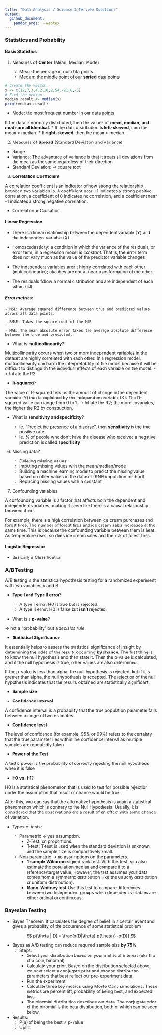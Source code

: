 ```yaml
---
title: "Data Analysis / Science Interview Questions"
output:
  github_document:
    pandoc_args: --webtex
---
```


### Statistics and Probability

#### Basic Statistics

1. Measures of **Center** (Mean, Median, Mode)

   - Mean: the average of our data points
   - Median: the middle point of our **sorted** data points
   
```r
# Create the vector.
x <- c(12,7,3,4.2,18,2,54,-21,8,-5)
# Find the median.
median.result <- median(x)
print(median.result)
```

   - Mode: the most frequent number in our data points

If the data is normally distributed, then the values of **mean, median, and mode are all identical**.
* If the data distribution is **left-skewed**, then the mean < median. 
* If **right-skewed**, then the mean > median.

2. Measures of **Spread** (Standard Deviation and Variance)

  - Range
  - Variance: The advantage of variance is that it treats all deviations from the mean as the same regardless of their direction
  - Standard Deviation: -> square root
  
3. **Correlation Coefficient**

A correlation coefficient is an indicator of how strong the relationship between two variables is. A coefficient near +1 indicates a strong positive correlation, a coefficient of 0 indicates no correlation, and a coefficient near -1 indicates a strong negative correlation.

* Correlation  ≠ Causation

#### Linear Regression

* There is a linear relationship between the dependent variable (Y) and the independent variable (X).

* Homoscedasticity: a condition in which the variance of the residuals, or error term, in a regression model is *constant*. That is, the error term does not vary much as the value of the predictor variable changes

* The independent variables aren’t highly correlated with each other (multicollinearity); aka they are not a linear transformation of the other. 

* The residuals follow a normal distribution and are independent of each other. (iid)

##### Error metrics:

    - MSE: Average squared difference between true and predicted values across all data points. 

    - RMSE: Takes the square root of the MSE

    - MAE: The mean absolute error takes the average absolute difference between the true and predicted.


* What is **multicollinearity**? 

Multicollinearity occurs when two or more independent variables in the dataset are highly correlated with each other. In a regression model, multicollinearity can harm the interpretability of the model because it will be difficult to distinguish the individual effects of each variable on the model. -> Inflate the R2

* **R-squared**?

The value of R-squared tells us the amount of change in the dependent variable (Y) that is explained by the independent variable (X). The R-squared value can range from 0 to 1. 
-> Inflate the R2; the more covariates, the higher the R2 by construction.
  
* What is **sensitivity and specificity**?

    - ie. "Predict the presence of a disease", then **sensitivity** is the true positive rate
    - ie. % of people who don’t have the disease who received a negative prediction is called **specificity**

6. Missing data?

    - Deleting missing values
    - Imputing missing values with the mean/median/mode
    - Building a machine learning model to predict the missing value based on other values in the dataset (KNN imputation method)
    - Replacing missing values with a constant

7. Confounding variables

A confounding variable is a factor that affects both the dependent and independent variables, making it seem like there is a causal relationship between them.

For example, there is a high correlation between ice cream purchases and forest fires. The number of forest fires and ice cream sales increases at the same time. This is because the confounding variable between them is heat. As temperature rises, so does ice cream sales and the risk of forest fires.

#### Logistic Regression

* Basically a Classification 

### A/B Testing

A/B testing is the statistical hypothesis testing for a randomized experiment with two variables A and B. 

* **Type I and Type II error**?

    - A type I error: H0 is true but is rejected. 
    - A type II error: H0 is false but **isn’t** rejected.
    
* What is a **p-value**?

-> not a "probability" but a *decision rule*.

* **Statistical Significance**

It essentially helps to assess the statistical significance of insight by determining the odds of the results occurring **by chance**. The first thing is to know the null hypothesis and then state it. Then the p-value is calculated, and if the null hypothesis is true, other values are also determined. 

If the p-value is less than alpha, the null hypothesis is rejected, but if it is greater than alpha, the null hypothesis is accepted. The rejection of the null hypothesis indicates that the results obtained are statistically significant.

* **Sample size**


* **Confidence interval**

A confidence interval is a probability that the true population parameter falls between a range of two estimates.

* **Confidence level**

The level of confidence (for example, 95% or 99%) refers to the certainty that the true parameter lies within the confidence interval as multiple samples are repeatedly taken.

* **Power of the Test**

A test's power is the probability of correctly rejecting the null hypothesis when it is false

* **H0 vs. H1**?

H0 is a statistical phenomenon that is used to test for possible rejection under the assumption that result of chance would be true.

After this, you can say that the alternative hypothesis is again a statistical phenomenon which is contrary to the Null Hypothesis. Usually, it is considered that the observations are a result of an effect with some chance of variation.

* Types of tests:
  
  - Parametric -> yes assumption.
     - Z-Test: on proportions. 
     - T-test: T-test is used when the standard deviation is unknown and the sample size is comparatively small.
  - Non-parametric -> no assumptions on the parameters.
       - **1-sample Wilcoxon** signed rank test. With this test, you also estimate the population median and compare it to a reference/target value. However, the test assumes your data comes from a symmetric distribution (like the Cauchy distribution or uniform distribution).
       - **Mann-Whitney test** Use this test to compare differences between two independent groups when dependent variables are either ordinal or continuous.

### Bayesian Testing

  - Bayes Theorem: It calculates the degree of belief in a certain event and gives a probability of the occurrence of some statistical problem

$$ p(\theta | D) = \frac{p(D|\theta) p(\theta)} {p(D)} $$

* Bayesian A/B testing can reduce required sample size **by 75%**.
  - Steps:
    * Select your distribution based on your metric of interest (aka flip of a coin, binomial)
    * Calculate your prior. Based on the distribution selected above, we next select a conjugate prior and choose distribution parameters that best reflect our pre-experiment data. 
    * Run the experiment
    * Calculate three key metrics using Monte Carlo simulations. These metrics are percent lift, probability of being best, and expected loss.
    * The binomial distribution describes our data. The conjugate prior of the binomial is the beta distribution, both of which can be seen below.
    
* Results:
  - P(a) of being the best ≠ p-value
  - Uplift 



